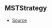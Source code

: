 ## MSTStrategy



- [Source](https://github.com/Androz2091/discord-player/blob/a0c651a/packages/equalizer/src/audio/MonoStereoTransformer.ts#L9)
